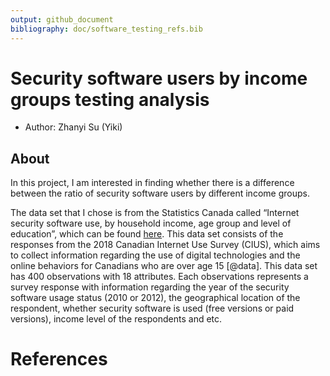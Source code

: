 ```yaml
---
output: github_document
bibliography: doc/software_testing_refs.bib
---
```


# Security software users by income groups testing analysis

- Author: Zhanyi Su (Yiki)

## About

In this project, I am interested in finding whether there is a difference between the ratio of security software users by different income groups. 

The data set that I chose is from the Statistics Canada called "Internet security software use, by household income, age group and level of education", which can be found [here](https://open.canada.ca/data/en/dataset/6e45b085-1fbf-4ba4-881b-f4eebbb3764e). This data set consists of the responses from the 2018 Canadian Internet Use Survey (CIUS), which aims to collect information regarding the use of digital technologies and the online behaviors for Canadians who are over age 15 [@data]. This data set has 400 observations with 18 attributes. Each observations represents a survey response with information regarding the year of the security software usage status (2010 or 2012), the geographical location of the respondent, whether security software is used (free versions or paid versions), income level of the respondents and etc. 


# References